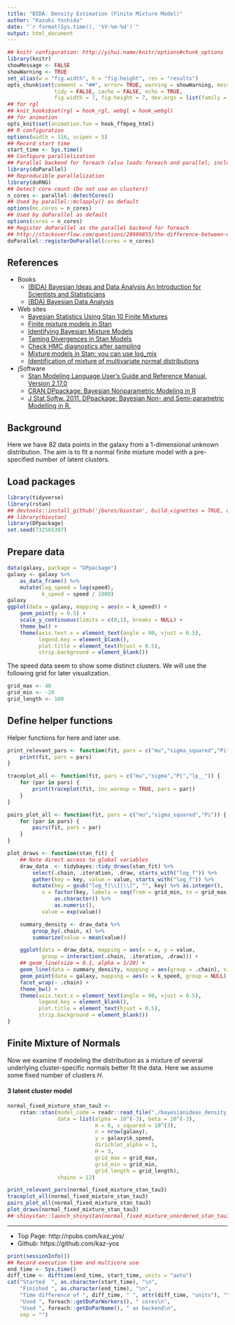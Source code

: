 ```yaml
---
title: "BIDA: Density Estimation (Finite Mixture Model)"
author: "Kazuki Yoshida"
date: "`r format(Sys.time(), '%Y-%m-%d')`"
output: html_document
---
```


```r
## knitr configuration: http://yihui.name/knitr/options#chunk_options
library(knitr)
showMessage <- FALSE
showWarning <- TRUE
set_alias(w = "fig.width", h = "fig.height", res = "results")
opts_chunk$set(comment = "##", error= TRUE, warning = showWarning, message = showMessage,
               tidy = FALSE, cache = FALSE, echo = TRUE,
               fig.width = 7, fig.height = 7, dev.args = list(family = "sans"))
## for rgl
## knit_hooks$set(rgl = hook_rgl, webgl = hook_webgl)
## for animation
opts_knit$set(animation.fun = hook_ffmpeg_html)
## R configuration
options(width = 116, scipen = 5)
## Record start time
start_time <- Sys.time()
## Configure parallelization
## Parallel backend for foreach (also loads foreach and parallel; includes doMC)
library(doParallel)
## Reproducible parallelization
library(doRNG)
## Detect core count (Do not use on clusters)
n_cores <- parallel::detectCores()
## Used by parallel::mclapply() as default
options(mc.cores = n_cores)
## Used by doParallel as default
options(cores = n_cores)
## Register doParallel as the parallel backend for foreach
## http://stackoverflow.com/questions/28989855/the-difference-between-domc-and-doparallel-in-r
doParallel::registerDoParallel(cores = n_cores)
```

## References
- Books
  - [(BIDA) Bayesian Ideas and Data Analysis An Introduction for Scientists and Statisticians](http://blogs.oregonstate.edu/bida/)
  - [(BDA) Bayesian Data Analysis](http://www.stat.columbia.edu/~gelman/book/)
- Web sites
  - [Bayesian Statistics Using Stan 10 Finite Mixtures](http://www.stat.columbia.edu/~gelman/bda.course/_book/mixture-modeling-chapter.html)
  - [Finite mixture models in Stan](http://modernstatisticalworkflow.blogspot.com/2016/10/finite-mixture-models-in-stan.html)
  - [Identifying Bayesian Mixture Models](http://mc-stan.org/users/documentation/case-studies/identifying_mixture_models.html)
  - [Taming Divergences in Stan Models](https://www.martinmodrak.cz/2018/02/19/taming-divergences-in-stan-models/)
  - [Check HMC diagnostics after sampling](http://mc-stan.org/rstan/reference/check_hmc_diagnostics.html)
  - [Mixture models in Stan: you can use log_mix](https://andrewgelman.com/2017/08/21/mixture-models-stan-can-use-log_mix/)
  - [Identification of mixture of multivariate normal distributions](https://discourse.mc-stan.org/t/identification-of-mixture-of-multivariate-normal-distributions/4203)
- jSoftware
  - [Stan Modeling Language User's Guide and Reference Manual, Version 2.17.0](http://mc-stan.org/users/documentation/)
  - [CRAN DPpackage: Bayesian Nonparametric Modeling in R](https://cran.r-project.org/package=DPpackage)
  - [J Stat Softw. 2011. DPpackage: Bayesian Non- and Semi-parametric Modelling in R.](https://www.jstatsoft.org/article/view/v040i05)


## Background
Here we have 82 data points in the galaxy from a 1-dimensional unknown distribution. The aim is to fit a normal finite mixture model with a pre-specified number of latent clusters.

## Load packages

```r
library(tidyverse)
library(rstan)
## devtools::install_github('jburos/biostan', build_vignettes = TRUE, dependencies = TRUE)
## library(biostan)
library(DPpackage)
set.seed(732565397)
```

## Prepare data
```r
data(galaxy, package = "DPpackage")
galaxy <- galaxy %>%
    as_data_frame() %>%
    mutate(log_speed = log(speed),
           k_speed = speed / 1000)
galaxy
ggplot(data = galaxy, mapping = aes(x = k_speed)) +
    geom_point(y = 0.5) +
    scale_y_continuous(limits = c(0,1), breaks = NULL) +
    theme_bw() +
    theme(axis.text.x = element_text(angle = 90, vjust = 0.5),
          legend.key = element_blank(),
          plot.title = element_text(hjust = 0.5),
          strip.background = element_blank())
```

The speed data seem to show some distinct clusters. We will use the following grid for later visualization.

```r
grid_max <- 40
grid_min <- -20
grid_length <- 100
```

## Define helper functions
Helper functions for here and later use.
```r
print_relevant_pars <- function(fit, pars = c("mu","sigma_squared","Pi","sigma","lp__")) {
    print(fit, pars = pars)
}

traceplot_all <- function(fit, pars = c("mu","sigma","Pi","lp__")) {
    for (par in pars) {
        print(traceplot(fit, inc_warmup = TRUE, pars = par))
    }
}

pairs_plot_all <- function(fit, pars = c("mu","sigma_squared","Pi")) {
    for (par in pars) {
        pairs(fit, pars = par)
    }
}

plot_draws <- function(stan_fit) {
    ## Note direct access to global variables
    draw_data  <- tidybayes::tidy_draws(stan_fit) %>%
        select(.chain, .iteration, .draw, starts_with("log_f")) %>%
        gather(key = key, value = value, starts_with("log_f")) %>%
        mutate(key = gsub("log_f|\\[|\\]", "", key) %>% as.integer(),
           x = factor(key, labels = seq(from = grid_min, to = grid_max, length.out = grid_length)) %>%
               as.character() %>%
               as.numeric(),
           value = exp(value))

    summary_density <- draw_data %>%
        group_by(.chain, x) %>%
        summarize(value = mean(value))

    ggplot(data = draw_data, mapping = aes(x = x, y = value,
           group = interaction(.chain, .iteration, .draw))) +
    ## geom_line(size = 0.1, alpha = 1/20) +
    geom_line(data = summary_density, mapping = aes(group = .chain), size = 0.5, color = "gray") +
    geom_point(data = galaxy, mapping = aes(x = k_speed, group = NULL), y = 0) +
    facet_wrap(~ .chain) +
    theme_bw() +
    theme(axis.text.x = element_text(angle = 90, vjust = 0.5),
          legend.key = element_blank(),
          plot.title = element_text(hjust = 0.5),
          strip.background = element_blank())
}
```

## Finite Mixture of Normals

Now we examine if modeling the distribution as a mixture of several underlying cluster-specific normals better fit the data. Here we assume some fixed number of clusters $H$.

#### 3 latent cluster model
```r
normal_fixed_mixture_stan_tau3 <-
    rstan::stan(model_code = readr::read_file("./bayesianideas_density_normal_fixed_mixture_tau.stan"),
                data = list(alpha = 10^(-3), beta = 10^(-3),
                            m = 0, s_squared = 10^(3),
                            n = nrow(galaxy),
                            y = galaxy$k_speed,
                            dirichlet_alpha = 1,
                            H = 3,
                            grid_max = grid_max,
                            grid_min = grid_min,
                            grid_length = grid_length),
                chains = 12)
```
```r
print_relevant_pars(normal_fixed_mixture_stan_tau3)
traceplot_all(normal_fixed_mixture_stan_tau3)
pairs_plot_all(normal_fixed_mixture_stan_tau3)
plot_draws(normal_fixed_mixture_stan_tau3)
## shinystan::launch_shinystan(normal_fixed_mixture_unordered_stan_tau3)
```


--------------------
- Top Page: http://rpubs.com/kaz_yos/
- Github: https://github.com/kaz-yos

```r
print(sessionInfo())
## Record execution time and multicore use
end_time <- Sys.time()
diff_time <- difftime(end_time, start_time, units = "auto")
cat("Started  ", as.character(start_time), "\n",
    "Finished ", as.character(end_time), "\n",
    "Time difference of ", diff_time, " ", attr(diff_time, "units"), "\n",
    "Used ", foreach::getDoParWorkers(), " cores\n",
    "Used ", foreach::getDoParName(), " as backend\n",
    sep = "")
```
